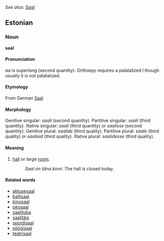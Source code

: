 {{rfc}}
''See also: [[Saal]]''
==Estonian==

===Noun===
'''saal'''

====Pronunciation====
''aa'' is superlong (second quantity). Orthoepy requires a palatalized ''l'' though usually it is not palatalized. 

====Etymology====
From German [[Saal]]

====Morphology====
Genitive singular: ''saali'' (second quantity).
Partitive singular: ''saali'' (third quantity).
Illative singular: ''saali'' (third quantity) or ''saalisse'' (second quantity). 
Genitive plural: ''saalide'' (third quality).
Partitive plural: ''saale'' (third quality) or ''saalisid'' (third quality).
Illative plural: ''saalidesse'' (third quality).

====Meaning====  
# [[hall]] or large [[room]].
#: ''Saal on täna kinni.'' The hall is closed today.

====Related words====
*[[aktusesaal]]
*[[ballisaal]]
*[[kinosaal]]
*[[peosaal]]
*[[saalituba]]
*[[saalitäis]]
*[[spordisaal]]
*[[söögisaal]]
*[[teatrisaal]]